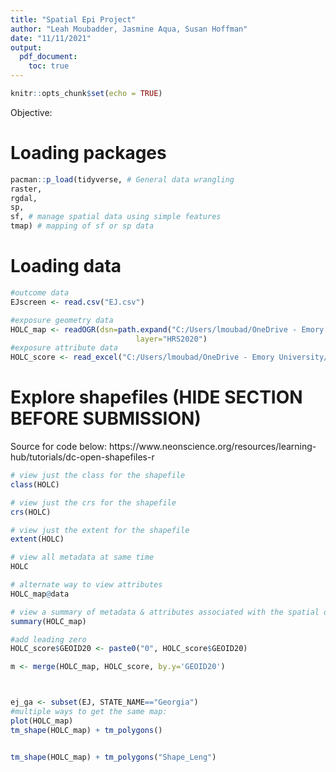 ```yaml
---
title: "Spatial Epi Project"
author: "Leah Moubadder, Jasmine Aqua, Susan Hoffman"
date: "11/11/2021"
output: 
  pdf_document:
    toc: true
---
```


```r
knitr::opts_chunk$set(echo = TRUE)
```

Objective: 

# Loading packages
```r
pacman::p_load(tidyverse, # General data wrangling
raster,
rgdal,
sp,
sf, # manage spatial data using simple features
tmap) # mapping of sf or sp data
```


# Loading data
```r
#outcome data
EJscreen <- read.csv("EJ.csv")

#exposure geometry data
HOLC_map <- readOGR(dsn=path.expand("C:/Users/lmoubad/OneDrive - Emory University/Spatial Project/Data/HRS2020-Shapefiles/HRS2020"),
                            layer="HRS2020")
#exposure attribute data
HOLC_score <- read_excel("C:/Users/lmoubad/OneDrive - Emory University/Spatial Project/Data/Historic Redlining Score 2020.xlsx")
```


# Explore shapefiles (HIDE SECTION BEFORE SUBMISSION)
Source for code below: https://www.neonscience.org/resources/learning-hub/tutorials/dc-open-shapefiles-r
```r
# view just the class for the shapefile
class(HOLC)

# view just the crs for the shapefile
crs(HOLC)

# view just the extent for the shapefile
extent(HOLC)

# view all metadata at same time
HOLC

# alternate way to view attributes 
HOLC_map@data

# view a summary of metadata & attributes associated with the spatial object
summary(HOLC_map)

#add leading zero
HOLC_score$GEOID20 <- paste0("0", HOLC_score$GEOID20)

m <- merge(HOLC_map, HOLC_score, by.y='GEOID20')



ej_ga <- subset(EJ, STATE_NAME=="Georgia")
#multiple ways to get the same map:
plot(HOLC_map)
tm_shape(HOLC_map) + tm_polygons()


tm_shape(HOLC_map) + tm_polygons("Shape_Leng") 
```
